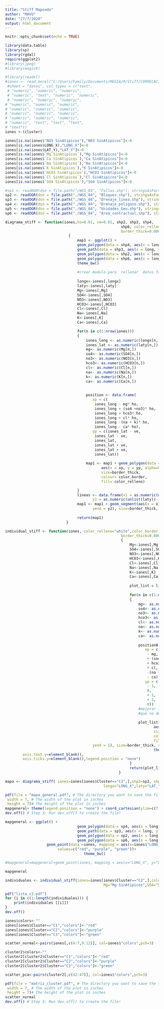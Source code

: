 ```yaml
--- 
title: "Stiff Mapeado"
author: "MAVU"
date: "27/7/2020"
output: html_document
--- 
```

```r
knitr::opts_chunk$set(echo = TRUE)
```

```r
library(data.table)
library(sp)
library(rgdal)
require(ggplot2)
#library(jpeg)
#library(magick)
```

```r
#library(readxl)
#iones <- read_excel("C:/Users/Family/Documents/MEGIA/R/Stiff/CORRELACION_NORTE_SUR_Vol_iv.xlsx", 
 #sheet = "datos", col_types = c("text", 
 # "numeric", "numeric", "numeric", 
 # "numeric", "text", "numeric", "numeric", 
 # "numeric", "numeric", "numeric", 
# "numeric", "numeric", "numeric", 
# "numeric", "numeric", "numeric", 
# "numeric", "numeric", "numeric", 
# "numeric", "numeric", "numeric", 
# "numeric", "text", "text", "text", 
# "text")) 
iones <-(cluster)
```

```r

iones[is.na(iones$"NO3 SinAtipicos"),"NO3 SinAtipicos"]<-0
iones[is.na(iones$LONG_X),"LONG_X"]<-0
iones[is.na(iones$LAT_Y),"LAT_Y"]<-0
iones[is.na(iones$`Mg SinAtipicos`),"Mg SinAtipicos"]<-0
iones[is.na(iones$`Ca SinAtipicos`),"Ca SinAtipicos"]<-0
iones[is.na(iones$`Na SinAtipicos`),"Na SinAtipicos"]<-0
iones[is.na(iones$`K SinAtipicos`),"K SinAtipicos"]<-0
iones[is.na(iones$`HCO3 SinAtipicos`),"HCO3 SinAtipicos"]<-0
iones[is.na(iones$`Cl SinAtipicos`),"Cl SinAtipicos"]<-0
iones[is.na(iones$`SO4 SinAtipicos`),"SO4 SinAtipicos"]<-0

```



```r
#sp1 <- readOGR(dsn = file.path("/WGS_84", "Fallas.shp"), stringsAsFactors = F)
sp2 <- readOGR(dsn = file.path("./WGS_84", "Bloques.shp"), stringsAsFactors = F)
sp3 <- readOGR(dsn = file.path("./WGS_84", "Drenaje_linea.shp"), stringsAsFactors = F)
sp4 <- readOGR(dsn = file.path("./WGS_84", "Drenaje_poligono.shp"), stringsAsFactors = F)
sp5 <- readOGR(dsn = file.path("./WGS_84", "Unidades_Geo.shp"), stringsAsFactors = F)
sp6 <- readOGR(dsn = file.path("./WGS_84", "Area_contractual.shp"), stringsAsFactors = F)
```

```r
diagrama_stiff <- function(iones,ho=0.01, ve=0.01, shp2, shp3, shp4,
													 shp6, color_relleno="white",color_border = "black",
													 border_thick=0.0001,longx,laty,Mg,SO4,NO3,HCO3,Cl,Na,K,Ca)
							 { 
								 map1 <- ggplot() + 
								 geom_polygon(data = shp4, aes(x = long, y = lat, group = group), colour = "#a1bad8", fill = "#a1bad8") + 
								 geom_path(data = shp3, aes(x = long, y = lat, group = group), colour = "#a1bad8", fill = NA) + 
								 geom_polygon(data = shp2, aes(x = long, y = lat, group = group), colour = "#cccccc", fill = NA) + 
								 geom_polygon(data = shp6, aes(x = long, y = lat, group = group), colour = "#666666", fill = NA) + 
								 theme_bw() 
								 
								 #crear modulo para  rellenar  datos faltantes
								 
								 longx<-iones[,longx]
								 laty<-iones[,laty]
								 Mg<-iones[,Mg]
								 SO4<-iones[,SO4]
								 NO3<-iones[,NO3]
								 HCO3<-iones[,HCO3]
								 Cl<-iones[,Cl]
								 Na<-iones[,Na]
								 K<-iones[,K]
								 Ca<-iones[,Ca]

								 for(n in c(1:nrow(iones))) 
								 {
									 iones_long <- as.numeric(longx[n,])
									 iones_lat <- as.numeric(laty[n,])
									 mg<- as.numeric(Mg[n,])
									 so4<- as.numeric(SO4[n,])
									 no3<- as.numeric(NO3[n,])
									 hco3<- as.numeric(HCO3[n,])
									 cl<- as.numeric(Cl[n,])
									 na<- as.numeric(Na[n,])
									 k<- as.numeric(K[n,])
									 ca<- as.numeric(Ca[n,])
									 
								
									 position <- data.frame(
										xp = c(
										 iones_long - mg* ho, 
										 iones_long + (so4 +no3)* ho, 
										 iones_long + hco3* ho, 
										 iones_long + cl* ho, 
										 iones_long -(na + k)* ho, 
										 iones_long - ca* ho), 
										yp = c(iones_lat - ve, 
										 iones_lat - ve, 
										 iones_lat, 
										 iones_lat + ve, 
										 iones_lat + ve, 
										 iones_lat)) 
									 
									 map1 <- map1 + geom_polygon(data = position, 
											aes(x = xp, y = yp, alpha=0.8), 
											size=border_thick, 
											colour= color_border, 
											fill= color_relleno)

								 }
								 lineas <- data.frame(x1 = as.numeric(unlist(longx)), x2 = as.numeric(unlist(longx)), 
										y1 = as.numeric(unlist(laty))- ve, y2 = as.numeric(unlist(laty)) + ve)
								 map1 <- map1 + geom_segment(aes(x = x1, y = y1, xend = x2, 
										yend = y2), size=border_thick, color = color_border, data = lineas)+ theme(legend.position = "none") 
							
								 return(map1)
							}

individual_stiff <- function(iones, color_relleno="white",color_border = "black",
													 border_thick=0.0001,Mg,SO4,NO3,HCO3,Cl,Na,K,Ca)
													 { 
														 Mg<-iones[,Mg]
														 SO4<-iones[,SO4]
														 NO3<-iones[,NO3]
														 HCO3<-iones[,HCO3]
														 Cl<-iones[,Cl]
														 Na<-iones[,Na]
														 K<-iones[,K]
														 Ca<-iones[,Ca]
													
														 plot_list = list()
														 
														 for(n in c(1:nrow(iones))) 
														 {
															 mg<- as.numeric(Mg[n,])
															 so4<- as.numeric(SO4[n,])
															 no3<- as.numeric(NO3[n,])
															 hco3<- as.numeric(HCO3[n,])
															 cl<- as.numeric(Cl[n,])
															 na<- as.numeric(Na[n,])
															 k<- as.numeric(K[n,])
															 ca<- as.numeric(Ca[n,])
															 
															 position0 <- data.frame(
																xp = c(
																 - mg, 
																 + (so4 +no3), 
																 + hco3, 
																 + cl, 
																 -(na + k), 
																 - ca), 
																yp = c(- 1, 
																 - 1, 
																 0, 
																 + 1, 
																 + 1, 
																 0)) 
															 #mejorar la asignacion del nombre  de cada uno de los plots,
															 #que no dependean del data frame  insertado
													
															 plot_list[[n]] = ggplot() + geom_polygon(data = position0, 
																	aes(x = xp, y = yp, alpha=0.8), 
																	size=border_thick, 
																	colour= color_border, 
																	fill= color_relleno)+ labs(x = iones[n,]$ID)+ geom_segment(aes(x = 0, y = -1, xend = 0, 
										yend = 1), size=border_thick, color = color_border)+ 
								 									theme_bw()+ theme(axis.title.y=element_blank(),
        axis.text.y=element_blank(),
        axis.ticks.y=element_blank(),legend.position = "none")
														 }
														 return(plot_list)
													}
```









```r
mapa <- diagrama_stiff( iones=iones[iones$Cluster=="C3",],shp2=sp2, shp3=sp3, shp4=sp4, shp6=sp6 ,color_relleno="green",
											 longx="LONG_X",laty="LAT_Y",Mg="Mg SinAtipicos",SO4="SO4 SinAtipicos",NO3="NO3 SinAtipicos",HCO3="HCO3 SinAtipicos",Cl="Cl SinAtipicos",Na="Na SinAtipicos",K="K SinAtipicos",Ca="Ca SinAtipicos")
```


```r
pdf(file = "mapa_general.pdf", # The directory you want to save the file in
 width = 7, # The width of the plot in inches
 height = 7)# The height of the plot in inches
mapgeneral+ theme(legend.position = "none") + coord_cartesian(ylim=c(7.15, 8.3), xlim=c(- 74.25, - 73.25)) 
dev.off() # Step 3: Run dev.off() to create the file!
```



```r
mapgeneral <- ggplot() + 
								 geom_polygon(data = sp4, aes(x = long, y = lat, group = group), colour = "#a1bad8", fill = "#a1bad8") + 
								 geom_path(data = sp3, aes(x = long, y = lat, group = group), colour = "#a1bad8", fill = NA) + 
								 geom_polygon(data = sp2, aes(x = long, y = lat, group = group), colour = "#cccccc", fill = NA) + 
								 geom_polygon(data = sp6, aes(x = long, y = lat, group = group), colour = "#666666", fill = NA)+
	               geom_point(data =iones, mapping = aes(x=iones$"LONG_X", y=iones$"LAT_Y",colour=iones$Cluster))+  scale_color_manual(breaks = c("C1", "C2", "C3"),
                        values=c("red", "purple", "green"))+
									theme_bw() 

#mapgeneral=mapgeneral+geom_point(iones, mapping = aes(x="LONG_X", y="LAT_Y"))
```
```r
mapgeneral
```



```r
individuales <- individual_stiff(iones=iones[iones$Cluster=="C2",],color_relleno="purple",
											 Mg="Mg SinAtipicos",SO4="SO4 SinAtipicos",NO3="NO3 SinAtipicos",HCO3="HCO3 SinAtipicos",Cl="Cl SinAtipicos",Na="Na SinAtipicos",K="K SinAtipicos",Ca="Ca SinAtipicos")
```
```r
pdf("lista_c2.pdf")
for (i in c(1:length(individuales))) {
    print(individuales [[i]])
}
dev.off()
```
```r
iones$colors<-""
iones[iones$Cluster=="C1","colors"]<-"red"
iones[iones$Cluster=="C2","colors"]<-"purple"
iones[iones$Cluster=="C3","colors"]<-"green"

```


```r
scatter_normal<-pairs(iones[,c(4:7,9:12)], col=iones$"colors",pch=3)
```
```r
cluster2$colors<-""
cluster2[cluster2$Cluster=="C1","colors"]<-"red"
cluster2[cluster2$Cluster=="C2","colors"]<-"purple"
cluster2[cluster2$Cluster=="C3","colors"]<-"green"

```


```r
scatter_pca<-pairs(cluster2[,c(42:47)], col=iones$"colors",pch=3)
```

```r
pdf(file = "matriz_cluster.pdf", # The directory you want to save the file in
 width = 7, # The width of the plot in inches
 height = 7)# The height of the plot in inches
scatter_normal
dev.off() # Step 3: Run dev.off() to create the file!
```




